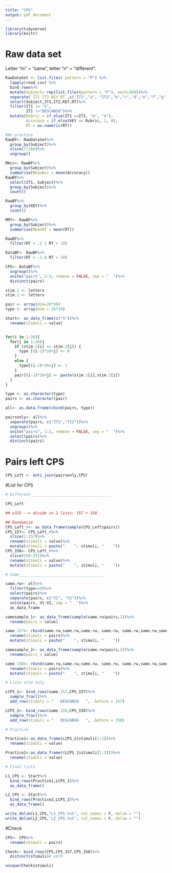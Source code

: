 ```yaml
---
title: "CPS"
output: pdf_document
---
```


```r
library(tidyverse)
library(knitr)
```

# Raw data set
Letter "m" = "same", letter "n" = "different".

```r
RawDataSet <- list.files( pattern = "P") %>%
  lapply(read_csv) %>% 
  bind_rows%>%
  mutate(Subject= rep(list.files(pattern = "P"), each=268))%>%
  separate(`IT1 IT2 KEY RT`,c("IT1","a", "IT2","b","c","d","e","f","g","KEY", "RT"), sep = " ")%>%
  select(Subject,IT1,IT2,KEY,RT)%>%
  filter(IT1 != "S",
         IT1 !="DESCANSO")%>%
  mutate(Rubric = if_else(IT1 ==IT2, "m", "n"),
         Accuracy = if_else(KEY == Rubric, 1, 0),
         RT = as.numeric(RT))

#No practice
RawBF<- RawDataSet%>%
  group_by(Subject)%>%
  slice(7:266)%>%
  ungroup()

MAcc<- RawBF%>%
  group_by(Subject)%>%
  summarise(MeanAcc = mean(Accuracy))
RawBF%>% 
  select(IT1, Subject)%>%
  group_by(Subject)%>%
  count()

RawBF%>% 
  group_by(KEY)%>%
  count()

MRT<- RawBF%>%
  group_by(Subject)%>%
  summarise(MeanRT = mean(RT))

RawBF%>%
  filter(RT < .1 | RT > 10)

DataBF<- RawBF%>%
  filter(RT > .1 & RT < 10)

CPS<- DataBF%>%
  ungroup()%>%
  unite("pairs", 2:3, remove = FALSE, sep = "  ")%>%
  distinct(pairs)

```

```r

stim.1 <- letters
stim.2 <- letters

pair <- array(dim=26*26)
type <- array(dim = 26*26)

Start<- as_data_frame(c("S"))%>%
  rename(stimuli = value)


for(i in 1:26){
  for(j in 1:26){
    if (stim.1[i] == stim.2[j]) {
      type [(i-1)*26+j] <- 0
    }
    else {
      type[(i-1)*26+j] <- 1
    }
    pair[(i-1)*26+j] <- paste(stim.1[i],stim.2[j])
  }
}

type <- as.character(type)
pairs <- as.character(pair)

all<- as.data.frame(cbind(pairs, type))

pairsonly<- all%>%
  separate(pairs, c("IT1","TI2"))%>%
  ungroup()%>%
  unite("pairs", 1:2, remove = FALSE, sep = "  ")%>%
  select(pairs)%>%
  distinct(pairs)

```

# Pairs left CPS
```r
CPS_Left <- anti_join(pairsonly,CPS)
```

#List for CPS
```r

# Different___________________________________

CPS_Left 

## x315 --> divide in 2 lists: 157 + 158

## Randomize 
CPS_Left_r<- as_data_frame(sample(CPS_Left$pairs))
CPS_157<- CPS_Left_r%>%
  slice(1:157)%>%
  rename(stimuli = value)%>%
  mutate(stimuli = paste("    ", stimuli, "    "))
CPS_158<- CPS_Left_r%>%
  slice(158:315)%>%
  rename(stimuli = value)%>%
  mutate(stimuli = paste("    ", stimuli, "    "))

# Same_____________________________________

same.rw<- all%>%
  filter(type==0)%>%
  select(pairs)%>%
  separate(pairs, c("V1", "V2"))%>%
  unite(pairs, V1:V2, sep = "  ")%>%
  as_data_frame

samesample_1<- as_data_frame(sample(same.rw$pairs,1))%>%
  rename(pairs = value)

same.157<- rbind(same.rw,same.rw,same.rw, same.rw, same.rw,same.rw,samesample_1)%>%
  rename(stimuli = pairs)%>%
  mutate(stimuli = paste("    ", stimuli, "    "))

samesample_2<- as_data_frame(sample(same.rw$pairs,2))%>%
  rename(pairs = value)

same.158<- rbind(same.rw,same.rw,same.rw, same.rw, same.rw,same.rw,samesample_2)%>%
  rename(stimuli = pairs)%>%
  mutate(stimuli = paste("    ", stimuli, "    "))

# Lists stim only

LCPS_1<- bind_rows(same.157,CPS_157)%>%
  sample_frac()%>%
  add_row(stimuli = "   DESCANSO   ", .before = 157)

LCPS_2<- bind_rows(same.158,CPS_158)%>%
  sample_frac()%>%
  add_row(stimuli = "   DESCANSO   ", .before = 158)

# Practice

Practice1<-as_data_frame(LCPS_2$stimuli[1:2])%>%
  rename(stimuli = value)

Practice2<-as_data_frame((LCPS_1$stimuli[1:2]))%>%
  rename(stimuli = value)

# Final lists

L1_CPS <- Start%>%
  bind_rows(Practice1,LCPS_1)%>%
  as_data_frame()

L2_CPS <- Start%>%
  bind_rows(Practice2,LCPS_2)%>%
  as_data_frame()

write_delim(L1_CPS,"L1_CPS.txt", col_names = F, delim = "")
write_delim(L2_CPS,"L2_CPS.txt", col_names = F, delim = "")
```


#Check

```r
CPS<- CPS%>%
  rename(stimuli = pairs)

Check<- bind_rows(CPS,CPS_157,CPS_158)%>%
  distinct(stimuli)# x676

unique(Check$stimuli)
```


